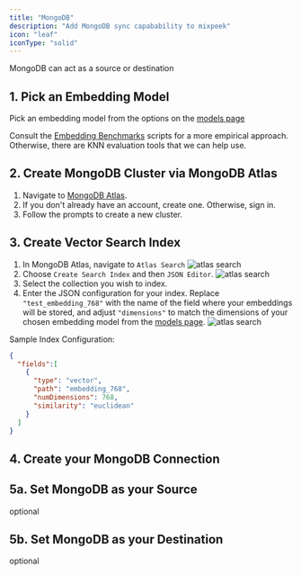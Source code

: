 ```yaml
---
title: "MongoDB"
description: "Add MongoDB sync capabability to mixpeek"
icon: "leaf"
iconType: "solid"
---
```


MongoDB can act as a source or destination

## 1. Pick an Embedding Model

Pick an embedding model from the options on the [models page](/introduction/models)

Consult the [Embedding Benchmarks](https://github.com/embeddings-benchmark/mteb#leaderboard) scripts for a more empirical approach. Otherwise, there are KNN evaluation tools that we can help use.

## 2. Create MongoDB Cluster via MongoDB Atlas

1. Navigate to [MongoDB Atlas](https://cloud.mongodb.com/).
2. If you don't already have an account, create one. Otherwise, sign in.
3. Follow the prompts to create a new cluster.

## 3. Create Vector Search Index

1. In MongoDB Atlas, navigate to `Atlas Search`
   ![atlas search](/images/atlas-search.png)
2. Choose `Create Search Index` and then `JSON Editor`.
   ![atlas search](/images/create-index.png)
3. Select the collection you wish to index.
4. Enter the JSON configuration for your index. Replace `"test_embedding_768"` with the name of the field where your embeddings will be stored, and adjust `"dimensions"` to match the dimensions of your chosen embedding model from the [models page](/introduction/models).
   ![atlas search](/images/configure-index.png)

Sample Index Configuration:

```JSON
{
  "fields":[
    {
      "type": "vector",
      "path": "embedding_768",
      "numDimensions": 768,
      "similarity": "euclidean"
    }
  ]
}

```

## 4. Create your MongoDB Connection

## 5a. Set MongoDB as your Source

optional

## 5b. Set MongoDB as your Destination

optional
